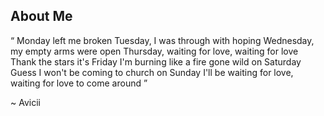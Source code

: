 ## About Me

“ Monday left me broken
Tuesday, I was through with hoping
Wednesday, my empty arms were open
Thursday, waiting for love, waiting for love
Thank the stars it's Friday
I'm burning like a fire gone wild on Saturday
Guess I won't be coming to church on Sunday
I'll be waiting for love, waiting for love to come around ”

~ Avicii
